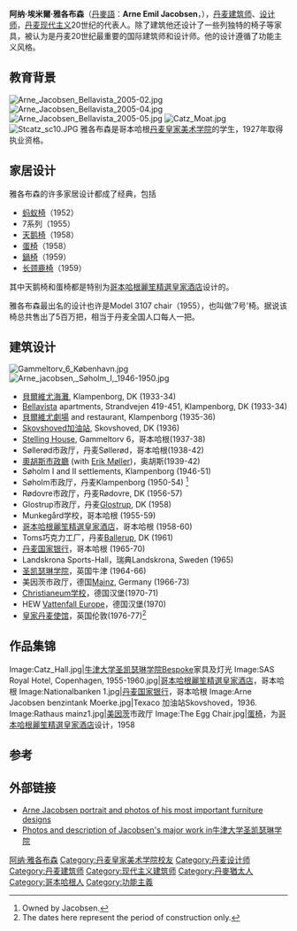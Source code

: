 {{expand|time=2014-03-29T19:33:16+00:00}}
{{Infobox architect
|name                 =
阿纳·埃米爾·雅各布森|image                = Arne Jacobsen photo.jpg
|image_size           = 200
|caption              =
|nationality          = 丹麥
|birth_date           = {{birth date|df=yes|1902|2|11}}
|birth_place          = {{DEN}}[[哥本哈根|哥本哈根]]
|death_date           = {{death date and age|df=yes|1971|3|24|1902|2|11}}
|death_place          = {{DEN}}[[哥本哈根|哥本哈根]]
|significant_buildings=[[貝爾維尤劇場|貝爾維尤劇場]]<br />[[哥本哈根麗笙精選皇家酒店|哥本哈根麗笙精選皇家酒店]]<br />[[奧胡斯市政廳|奧胡斯市政廳]]<br />[[牛津大學聖凱瑟琳學院|牛津大學聖凱瑟琳學院]]<br />[[丹麥國家銀行|丹麥國家銀行]]
|awards= [[C._F._Hansen_Medal|C. F. Hansen Medal]] (1955)
}}
'''阿纳·埃米爾·雅各布森'''（[[丹麥語|丹麥語]]：'''Arne Emil Jacobsen '''，{{bd|1902年|2月11日|1971年|3月24日|catIdx=J}}），[[丹麦|丹麦]][[建筑师|建筑师]]、[[设计师|设计师]]，[[丹麦现代主义|丹麦现代主义]]20世纪的代表人。除了建筑他还设计了一些列独特的椅子等家具，被认为是丹麦20世纪最重要的国际建筑师和设计师。他的设计遵循了功能主义风格。

==教育背景==
[[Image:Arne_Jacobsen_Bellavista_2005-02.jpg|thumb]]
[[Image:Arne_Jacobsen_Bellavista_2005-04.jpg|thumb]]
[[Image:Arne_Jacobsen_Bellavista_2005-05.jpg|thumb]]
[[Image:Catz_Moat.jpg|thumb]]
[[Image:Stcatz_sc10.JPG|thumb]]
雅各布森是哥本哈根[[丹麦皇家美术学院|丹麦皇家美术学院]]的学生，1927年取得执业资格。

==家居设计==
雅各布森的许多家居设计都成了经典，包括
*[[蚂蚁椅|蚂蚁椅]]（1952）
*7系列（1955）
*[[天鹅椅|天鹅椅]]（1958）
*[[蛋椅|蛋椅]]（1958）
*[[鍋椅|鍋椅]]（1959）
*[[长颈鹿椅|长颈鹿椅]]（1959）

其中天鹅椅和蛋椅都是特别为[[哥本哈根麗笙精選皇家酒店|哥本哈根麗笙精選皇家酒店]]设计的。

雅各布森最出名的设计也许是Model 3107 chair（1955），也叫做'7号'椅。据说该椅总共售出了5百万把，相当于丹麦全国人口每人一把。

==建筑设计== 
[[Image:Gammeltorv_6_København.jpg|thumb]] 
[[Image:Arne_jacobsen,_Søholm_I,_1946-1950.jpg|thumb]] 
* [[貝爾維尤海灘|貝爾維尤海灘]], Klampenborg, DK (1933-34) 
* [[Bellavista,_Copenhagen|Bellavista]] apartments, Strandvejen 419-451, Klampenborg, DK (1933-34) 
* [[貝爾維尤劇場|貝爾維尤劇場]] and restaurant, Klampenborg (1935-36)
* [[Skovshoved加油站|Skovshoved加油站]], Skovshoved, DK (1936)
* [[Stelling_House,_Copenhagen|Stelling House]], Gammeltorv 6，哥本哈根(1937-38)  
* Søllerød市政厅，丹麦Søllerød，哥本哈根(1938-42)
* [[奧胡斯市政廳|奧胡斯市政廳]] (with [[Erik_Møller|Erik Møller]])，奥胡斯(1939-42)
* Søholm I and II settlements, Klampenborg (1946-51) 
* Søholm市政厅，丹麦Klampenborg (1950-54) <ref>Owned by Jacobsen.</ref> 
* Rødovre市政厅，丹麦Rødovre, DK (1956-57) 
* Glostrup市政厅，丹麦[[Glostrup|Glostrup]], DK (1958) 
* Munkegård学校，哥本哈根 (1955-59)
* [[哥本哈根麗笙精選皇家酒店|哥本哈根麗笙精選皇家酒店]]，哥本哈根 (1958-60) 
* Toms巧克力工厂，丹麦[[Ballerup|Ballerup]], DK (1961) 
* [[丹麦国家银行|丹麦国家银行]]，哥本哈根 (1965-70)  
*Landskrona Sports-Hall，瑞典Landskrona, Sweden (1965) 
* [[牛津大学圣凯瑟琳学院|圣凯瑟琳学院]]，英国牛津 (1964-66) 
* 美因茨市政厅，德国[[Mainz|Mainz]], Germany (1966-73)
* [[Christianeum|Christianeum学校]]，德国汉堡(1970-71)
* HEW [[Vattenfall|Vattenfall Europe]]，德国汉堡(1970)
* [[伦敦丹麦大使馆|皇家丹麦使馆]]，英国伦敦(1976-77)<ref>The dates here represent the period of construction only.</ref>

==作品集锦==
<gallery perRow="3">
Image:Catz_Hall.jpg|[[牛津大学圣凯瑟琳学院|牛津大学圣凯瑟琳学院]]Bespoke家具及灯光
Image:SAS Royal Hotel, Copenhagen, 1955-1960.jpg|[[哥本哈根麗笙精選皇家酒店|哥本哈根麗笙精選皇家酒店]]，哥本哈根
Image:Nationalbanken 1.jpg|[[丹麦国家银行|丹麦国家银行]]，哥本哈根
Image:Arne Jacobsen benzintank Moerke.jpg|Texaco 加油站Skovshoved，1936.
Image:Rathaus mainz1.jpg|[[美因茨|美因茨]]市政厅
Image:The Egg Chair.jpg|[[蛋椅|蛋椅]]，为[[哥本哈根麗笙精選皇家酒店|哥本哈根麗笙精選皇家酒店]]设计，1958
</gallery>

==参考==
{{Reflist}}

==外部链接==
{{commons|Arne Jacobsen}}

*[https://web.archive.org/web/20190228234735/http://www.danish-furniture.com/designers/arne-jacobsen Arne Jacobsen portrait and photos of his most important furniture designs]
*[https://web.archive.org/web/20090831061837/http://www.stcatz.ox.ac.uk/the_college_pages/buildings_and_gardens.htm Photos and description of Jacobsen's major work in牛津大学圣凯瑟琳学院]

{{Authority control}}
{{DEFAULTSORT:Jacobsen, Arne}}
[[Category:阿纳·雅各布森|]]
[[Category:丹麦皇家美术学院校友|Category:丹麦皇家美术学院校友]]
[[Category:丹麦设计师|Category:丹麦设计师]]
[[Category:丹麦建筑师|Category:丹麦建筑师]]
[[Category:现代主义建筑师|Category:现代主义建筑师]]
[[Category:丹麥猶太人|Category:丹麥猶太人]]
[[Category:哥本哈根人|Category:哥本哈根人]]
[[Category:功能主義|Category:功能主義]]